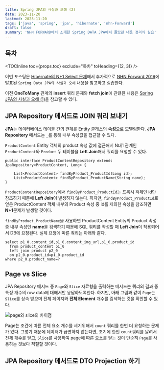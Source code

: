 ```yaml
---
title: Spring JPA의 사실과 오해 (2)
date: 2023-11-20
lastmod: 2023-11-20
tags: ['java', 'spring', 'jpa', 'hibernate', 'nhn-Forward']
draft: false
summary: 'NHN FORWARD에서 소개한 Spring DATA JPA에서 몰랐던 내용 정리와 실습'
---
```


## 목차

<TOCInline toc={props.toc} exclude="목차" toHeading={(2, 3)} />

이번 포스팅은 [Hibernate의 N+1 Select 문제](/blog/spring/spring-jpa-np1)에서 추가적으로
[NHN Forward 2019](https://www.youtube.com/watch?v=rYj8PLIE6-k&list=PL42XJKPNDepZVLkCM4yEKmU4LHyXjzChy&index=7)에 발표된
`Spring Data JPA의 사실과 오해` 내용을 참고하고 실습한다.

이전 **OneToMany** 관계의 **insert** 쿼리 문제와 **fetch join**에 관련된 내용은 [Spring JPA의 사실과 오해 (1)](/blog/spring/spring-jpa-nhn-cloud1)을 참고할 수 있다.

## JPA Repository 메서드로 JOIN 쿼리 보내기

**JPA**는 데이터베이스 테이블 간의 관계를 Entity 클래스의 **속성**으로 모델링한다.
**JPA Repository** 메서드는 `_`를 통해 내부 속성값을 접근할 수 있다.

`ProductContent` Entity 객체의 product 속성 값에 접근해서 N대1 관계인 `ProductContent`와 `Product` 두 테이블을 **Left Join**해서 쿼리를 요청할 수 있다.

```java:ProductContentRepository
public interface ProductContentRepository extends JpaRepository<ProductContent, Long> {

    List<ProductContent> findByProduct_ProductId(Long id);
    List<ProductContent> findByProduct_ProductName(String name);
}
```

`ProductContentRepository`에서 `findByProduct_ProductId`는 프록시 객체인 id만 참조하기 때문에 **Left Join**이 발생하지 않는다.
하지만, `findByProduct_ProductId`로 얻은 ProductContent 객체 내부의 Product 속성 중 id를 제외한 속성을 참조하면 **N+1**문제가 발생할 것이다.

`findByProduct_ProductName`을 사용하면 ProductContent Entity의 Product 속성 중 내부 속성인 **name**을 검색하기 때문에
SQL 쿼리를 작성할 때 **Left Join**이 적용되어서 DB에 요청된다. 실제 요청에 따른 쿼리는 아래와 같다.

```
select p1_0.content_id,p1_0.content_img_url,p1_0.product_id
  from product_content p1_0
  left join product p2_0
  on p2_0.product_id=p1_0.product_id
where p2_0.product_name=?
```

## Page vs Slice

JPA Repository 메서드 중 `Page`와 `Slice` 자료형을 출력하는 메서드는 쿼리의 결과 중 특정 개수의 row data에 대해서만 응답하도록한다.
하지만, 아래 그림과 같이 `Page`는 `Slice`를 상속 받으며 전체 페이지와 **전체 Element** 개수를 검색하는 것을 확인할 수 있다.

<img src="/static/images/spring/spring-page-slice.png" alt="page와 slice의 차이점" />

Page는 조건에 따른 전체 요소 개수를 세기위해서 `count` 쿼리를 한번 더 요청하는 문제가 있다.
그렇기 때문에 데이터가 급변하지 않는다면, 초기에 한번 `count`쿼리를 날려서 전체 개수를 얻고,
`Slice`를 사용하여 page에 따른 요소를 얻는 것이 단순히 `Page`를 사용하는 것보다 적절할 것이다.

## JPA Repository 메서드로 DTO Projection 하기
